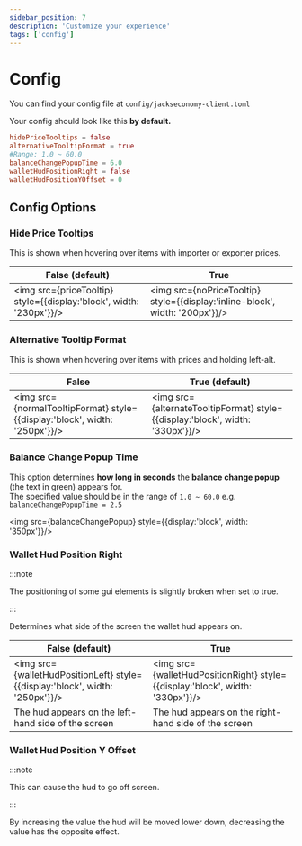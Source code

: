 ```yaml
---
sidebar_position: 7
description: 'Customize your experience'
tags: ['config']
---
```






# Config

You can find your config file at `config/jackseconomy-client.toml`

Your config should look like this **by default.**

```toml title='jackseconomy-client.toml' showLineNumbers
hidePriceTooltips = false
alternativeTooltipFormat = true
#Range: 1.0 ~ 60.0
balanceChangePopupTime = 6.0
walletHudPositionRight = false
walletHudPositionYOffset = 0
```

## Config Options

### Hide Price Tooltips

This is shown when hovering over items with importer or exporter prices.

| False (default) | True |
| --------------- | ---- |
|<img src={priceTooltip} style={{display:'block', width: '230px'}}/> | <img src={noPriceTooltip} style={{display:'inline-block', width: '200px'}}/> |

### Alternative Tooltip Format

This is shown when hovering over items with prices and holding left-alt.

| False | True (default) |
| ----- | -------------- |
| <img src={normalTooltipFormat} style={{display:'block', width: '250px'}}/> | <img src={alternateTooltipFormat} style={{display:'block', width: '330px'}}/> |

### Balance Change Popup Time

This option determines **how long in seconds** the **balance change popup** (the text in green) appears for.\
The specified value should be in the range of `1.0 ~ 60.0` e.g. `balanceChangePopupTime = 2.5`

<img src={balanceChangePopup} style={{display:'block', width: '350px'}}/>

### Wallet Hud Position Right

:::note

The positioning of some gui elements is slightly broken when set to true.

:::

Determines what side of the screen the wallet hud appears on.

| False (default) | True |
| --------------- | ---- |
| <img src={walletHudPositionLeft} style={{display:'block', width: '250px'}}/> | <img src={walletHudPositionRight} style={{display:'block', width: '330px'}}/> |
| The hud appears on the left-hand side of the screen                          | The hud appears on the right-hand side of the screen                          |

### Wallet Hud Position Y Offset

:::note

This can cause the hud to go off screen.

:::

By increasing the value the hud will be moved lower down, decreasing the value has the opposite effect.
